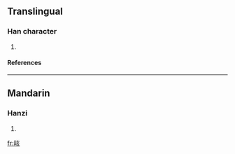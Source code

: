 ==Translingual==
===Han character===
{{Han char|rn=72|rad=日|as=06|sn=10|four=|canj=日卜女人 (AYVO)}}
# {{defn|Han|sort=日06}}
====References====
{{Han ref|kx=0495.160|dkj=13916|dj=0861.010|hdz=21509.020|uh=6650|ud=26192}}

----
==Mandarin==
===Hanzi===
{{cmn-hanzi|pin=[[gāi]] (gai1)|wg=kai<sup>1</sup>}}
# {{defn|Mandarin}}

[[fr:晐]]